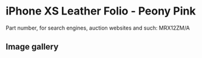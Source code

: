 
# iPhone XS Leather Folio - Peony Pink

Part number, for search engines, auction websites and such: MRX12ZM/A

## Image gallery

<div style={{ width: "768px" }}>
  <GalleryComponent
    images={[
      {
        original: "/everysource/MRX12.webp",
        thumbnail: "/everypreview/MRX12.webp",
      },
      {
        original: "/everysource/MRX12_AV1_GOLD.webp",
        thumbnail: "/everypreview/MRX12_AV1_GOLD.webp",
      },
      {
        original: "/everysource/MRX12_AV1_SILVER.webp",
        thumbnail: "/everypreview/MRX12_AV1_SILVER.webp",
      },
      {
        original: "/everysource/MRX12_AV1_SPACE_GRAY.webp",
        thumbnail: "/everypreview/MRX12_AV1_SPACE_GRAY.webp",
      },
      {
        original: "/everysource/MRX12_AV2.webp",
        thumbnail: "/everypreview/MRX12_AV2.webp",
      }
    ]}
  />
</div>